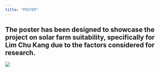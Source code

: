 ```yaml
---
title: "POSTER"
---
```


## The poster has been designed to showcase the project on solar farm suitability, specifically for Lim Chu Kang due to the factors considered for research.

![](images/GIS%20Poster.png)
